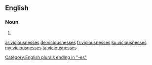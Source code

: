==English==

===Noun===
{{head|en|plural}}

# {{plural of|viciousness|lang=en}}

[[Category:English plurals ending in "-es"]]

[[ar:viciousnesses]]
[[de:viciousnesses]]
[[fr:viciousnesses]]
[[ku:viciousnesses]]
[[my:viciousnesses]]
[[ta:viciousnesses]]